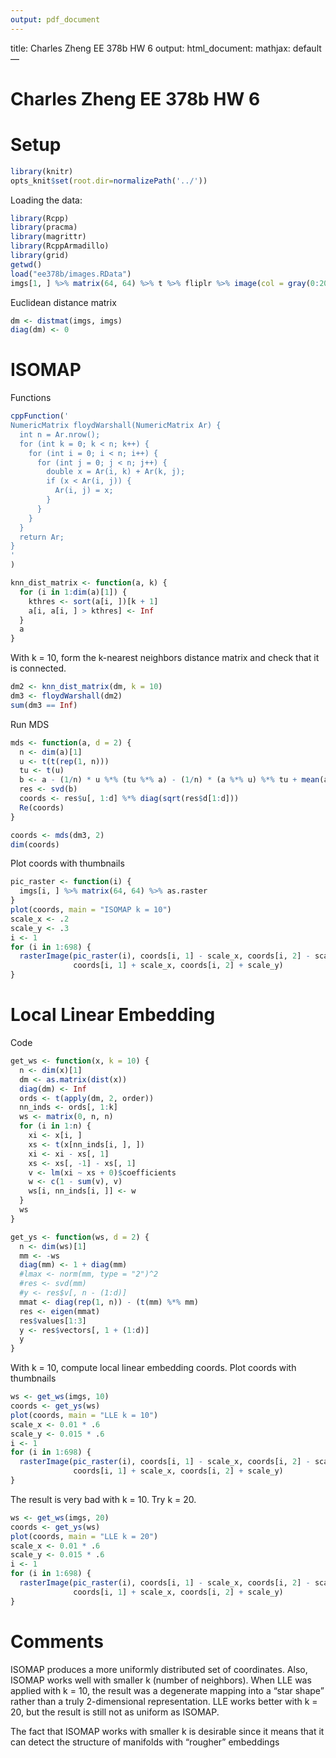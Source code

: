 ```yaml
---
output: pdf_document
---
```

title: Charles Zheng EE 378b HW 6
output:
  html_document:
    mathjax: default
---

Charles Zheng EE 378b HW 6
========================================================

# Setup

```r
library(knitr)
opts_knit$set(root.dir=normalizePath('../'))
```

Loading the data:

```r
library(Rcpp)
library(pracma)
library(magrittr)
library(RcppArmadillo)
library(grid)
getwd()
load("ee378b/images.RData")
imgs[1, ] %>% matrix(64, 64) %>% t %>% fliplr %>% image(col = gray(0:20/20), axes = FALSE)
```

Euclidean distance matrix

```r
dm <- distmat(imgs, imgs)
diag(dm) <- 0
```

# ISOMAP

Functions

```r
cppFunction('
NumericMatrix floydWarshall(NumericMatrix Ar) {
  int n = Ar.nrow();
  for (int k = 0; k < n; k++) {
    for (int i = 0; i < n; i++) {
      for (int j = 0; j < n; j++) {
        double x = Ar(i, k) + Ar(k, j);
        if (x < Ar(i, j)) {
          Ar(i, j) = x;
        }
      }
    }
  }
  return Ar;
}
'
)

knn_dist_matrix <- function(a, k) {
  for (i in 1:dim(a)[1]) {
    kthres <- sort(a[i, ])[k + 1]
    a[i, a[i, ] > kthres] <- Inf
  }
  a
}
```

With k = 10, form the k-nearest neighbors distance matrix and check that it is connected.

```r
dm2 <- knn_dist_matrix(dm, k = 10)
dm3 <- floydWarshall(dm2)
sum(dm3 == Inf)
```

Run MDS
```r
mds <- function(a, d = 2) {
  n <- dim(a)[1]
  u <- t(t(rep(1, n)))
  tu <- t(u)
  b <- a - (1/n) * u %*% (tu %*% a) - (1/n) * (a %*% u) %*% tu + mean(a)
  res <- svd(b)
  coords <- res$u[, 1:d] %*% diag(sqrt(res$d[1:d]))
  Re(coords)
}

coords <- mds(dm3, 2)
dim(coords)
```

Plot coords with thumbnails
```r
pic_raster <- function(i) {
  imgs[i, ] %>% matrix(64, 64) %>% as.raster
}
plot(coords, main = "ISOMAP k = 10")
scale_x <- .2
scale_y <- .3
i <- 1
for (i in 1:698) {
  rasterImage(pic_raster(i), coords[i, 1] - scale_x, coords[i, 2] - scale_y, 
              coords[i, 1] + scale_x, coords[i, 2] + scale_y)
}
```



# Local Linear Embedding

Code

```r
get_ws <- function(x, k = 10) {
  n <- dim(x)[1]
  dm <- as.matrix(dist(x))
  diag(dm) <- Inf
  ords <- t(apply(dm, 2, order))
  nn_inds <- ords[, 1:k]
  ws <- matrix(0, n, n)
  for (i in 1:n) {
    xi <- x[i, ]
    xs <- t(x[nn_inds[i, ], ])
    xi <- xi - xs[, 1]
    xs <- xs[, -1] - xs[, 1]
    v <- lm(xi ~ xs + 0)$coefficients
    w <- c(1 - sum(v), v)
    ws[i, nn_inds[i, ]] <- w
  }
  ws
}

get_ys <- function(ws, d = 2) {
  n <- dim(ws)[1]
  mm <- -ws
  diag(mm) <- 1 + diag(mm)
  #lmax <- norm(mm, type = "2")^2
  #res <- svd(mm)
  #y <- res$v[, n - (1:d)]
  mmat <- diag(rep(1, n)) - (t(mm) %*% mm)
  res <- eigen(mmat)
  res$values[1:3]
  y <- res$vectors[, 1 + (1:d)]
  y
}
```

With k = 10, compute local linear embedding coords.
Plot coords with thumbnails

```r
ws <- get_ws(imgs, 10)
coords <- get_ys(ws)
plot(coords, main = "LLE k = 10")
scale_x <- 0.01 * .6
scale_y <- 0.015 * .6
i <- 1
for (i in 1:698) {
  rasterImage(pic_raster(i), coords[i, 1] - scale_x, coords[i, 2] - scale_y, 
              coords[i, 1] + scale_x, coords[i, 2] + scale_y)
}
```

The result is very bad with k = 10.  Try k = 20.

```r
ws <- get_ws(imgs, 20)
coords <- get_ys(ws)
plot(coords, main = "LLE k = 20")
scale_x <- 0.01 * .6
scale_y <- 0.015 * .6
i <- 1
for (i in 1:698) {
  rasterImage(pic_raster(i), coords[i, 1] - scale_x, coords[i, 2] - scale_y, 
              coords[i, 1] + scale_x, coords[i, 2] + scale_y)
}
```


# Comments

ISOMAP produces a more uniformly distributed set of coordinates.
Also, ISOMAP works well with smaller k (number of neighbors).
When LLE was applied with k = 10, the result was a degenerate mapping into a "star shape" rather than a truly 2-dimensional representation.  LLE works better with k = 20, but the result is still not as uniform as ISOMAP.


The fact that ISOMAP works with smaller k is desirable since it means that it can detect the structure of manifolds with "rougher" embeddings